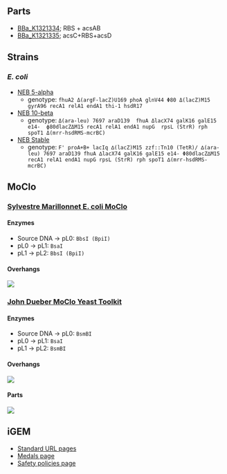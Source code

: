 ## Parts
- [BBa_K1321334](http://parts.igem.org/Part:BBa_K1321334); RBS + acsAB
- [BBa_K1321335](http://parts.igem.org/Part:BBa_K1321335); acsC+RBS+acsD

## Strains

### _E. coli_

- [NEB 5-alpha](https://www.neb.com/products/c2987-neb-5-alpha-competent-e-coli-high-efficiency)
  - genotype: `fhuA2 Δ(argF-lacZ)U169 phoA glnV44 Φ80 Δ(lacZ)M15 gyrA96 recA1 relA1 endA1 thi-1 hsdR17`
- [NEB 10-beta](https://www.neb.com/products/c3019-neb-10-beta-competent-e-coli-high-efficiency)
  - genotype: `Δ(ara-leu) 7697 araD139  fhuA ΔlacX74 galK16 galE15 e14-  ϕ80dlacZΔM15 recA1 relA1 endA1 nupG  rpsL (StrR) rph spoT1 Δ(mrr-hsdRMS-mcrBC)`
- [NEB Stable](https://www.neb.com/products/c3040-neb-stable-competent-e-coli-high-efficiency)
  - genotype: `F' proA+B+ lacIq ∆(lacZ)M15 zzf::Tn10 (TetR)/ ∆(ara-leu) 7697 araD139 fhuA ∆lacX74 galK16 galE15 e14- Φ80dlacZ∆M15 recA1 relA1 endA1 nupG rpsL (StrR) rph spoT1 ∆(mrr-hsdRMS-mcrBC)`

## MoClo

### [Sylvestre Marillonnet E. coli MoClo](https://www.addgene.org/kits/marillonnet-moclo/)

#### Enzymes
- Source DNA &rarr; pL0: `BbsI (BpiI)`
- pL0 &rarr; pL1: `BsaI`
- pL1 &rarr; pL2: `BbsI (BpiI)`

#### Overhangs

![](https://static.igem.wiki/teams/4320/wiki/ecolimoclooverview.png)

### [John Dueber MoClo Yeast Toolkit](https://www.addgene.org/kits/moclo-ytk/)

#### Enzymes
- Source DNA &rarr; pL0: `BsmBI`
- pL0 &rarr; pL1: `BsaI`
- pL1 &rarr; pL2: `BsmBI`

#### Overhangs

![](https://static.igem.wiki/teams/4320/wiki/ytkoverhangs.png)

#### Parts

![](https://static.igem.wiki/teams/4320/wiki/ytkparts.png)

## iGEM

- [Standard URL pages](https://competition.igem.org/judging/pages-for-awards)
- [Medals page](https://competition.igem.org/judging/medals)
- [Safety policies page](https://responsibility.igem.org/safety-policies/introduction)